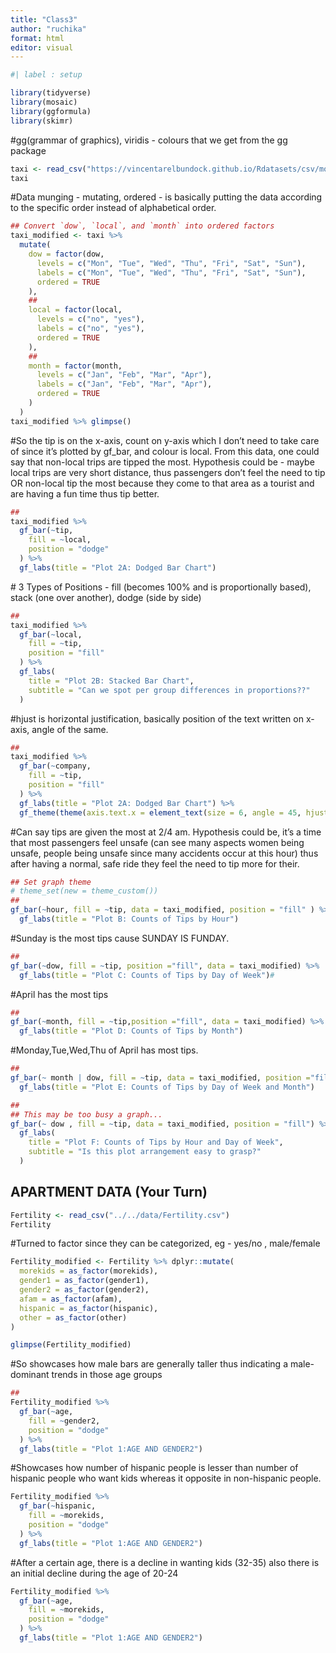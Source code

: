 ```yaml
---
title: "Class3"
author: "ruchika"
format: html
editor: visual
---
```


```r
#| label : setup

library(tidyverse)
library(mosaic)
library(ggformula)
library(skimr)
```

#gg(grammar of graphics), viridis - colours that we get from the gg package

```r
taxi <- read_csv("https://vincentarelbundock.github.io/Rdatasets/csv/modeldata/taxi.csv")
taxi
```

#Data munging - mutating, ordered - is basically putting the data according to the specific order instead of alphabetical order.

```r
## Convert `dow`, `local`, and `month` into ordered factors
taxi_modified <- taxi %>%
  mutate(
    dow = factor(dow,
      levels = c("Mon", "Tue", "Wed", "Thu", "Fri", "Sat", "Sun"),
      labels = c("Mon", "Tue", "Wed", "Thu", "Fri", "Sat", "Sun"),
      ordered = TRUE
    ),
    ##
    local = factor(local,
      levels = c("no", "yes"),
      labels = c("no", "yes"),
      ordered = TRUE
    ),
    ##
    month = factor(month,
      levels = c("Jan", "Feb", "Mar", "Apr"),
      labels = c("Jan", "Feb", "Mar", "Apr"),
      ordered = TRUE
    )
  )
taxi_modified %>% glimpse()
```

#So the tip is on the x-axis, count on y-axis which I don't need to take care of since it's plotted by gf_bar, and colour is local. From this data, one could say that non-local trips are tipped the most. Hypothesis could be - maybe local trips are very short distance, thus passengers don't feel the need to tip OR non-local tip the most because they come to that area as a tourist and are having a fun time thus tip better.

```r

##
taxi_modified %>%
  gf_bar(~tip,
    fill = ~local,
    position = "dodge"
  ) %>%
  gf_labs(title = "Plot 2A: Dodged Bar Chart")
```

\# 3 Types of Positions - fill (becomes 100% and is proportionally based), stack (one over another), dodge (side by side)

```r

##
taxi_modified %>%
  gf_bar(~local,
    fill = ~tip,
    position = "fill"
  ) %>%
  gf_labs(
    title = "Plot 2B: Stacked Bar Chart",
    subtitle = "Can we spot per group differences in proportions??"
  )
```

#hjust is horizontal justification, basically position of the text written on x-axis, angle of the same.

```r

##
taxi_modified %>%
  gf_bar(~company,
    fill = ~tip,
    position = "fill"
  ) %>%
  gf_labs(title = "Plot 2A: Dodged Bar Chart") %>%
  gf_theme(theme(axis.text.x = element_text(size = 6, angle = 45, hjust = 1)))
```

#Can say tips are given the most at 2/4 am. Hypothesis could be, it's a time that most passengers feel unsafe (can see many aspects women being unsafe, people being unsafe since many accidents occur at this hour) thus after having a normal, safe ride they feel the need to tip more for their.

```r
## Set graph theme
# theme_set(new = theme_custom())
##
gf_bar(~hour, fill = ~tip, data = taxi_modified, position = "fill" ) %>%
  gf_labs(title = "Plot B: Counts of Tips by Hour")
```

#Sunday is the most tips cause SUNDAY IS FUNDAY.

```r
##
gf_bar(~dow, fill = ~tip, position ="fill", data = taxi_modified) %>%
  gf_labs(title = "Plot C: Counts of Tips by Day of Week")#
```

#April has the most tips

```r
##
gf_bar(~month, fill = ~tip,position ="fill", data = taxi_modified) %>%
  gf_labs(title = "Plot D: Counts of Tips by Month")
```

#Monday,Tue,Wed,Thu of April has most tips.

```r
##
gf_bar(~ month | dow, fill = ~tip, data = taxi_modified, position ="fill") %>%
  gf_labs(title = "Plot E: Counts of Tips by Day of Week and Month")
```

```r
##
## This may be too busy a graph...
gf_bar(~ dow , fill = ~tip, data = taxi_modified, position = "fill") %>%
  gf_labs(
    title = "Plot F: Counts of Tips by Hour and Day of Week",
    subtitle = "Is this plot arrangement easy to grasp?"
  )
```

## APARTMENT DATA (Your Turn)

```r
Fertility <- read_csv("../../data/Fertility.csv")
Fertility
```

#Turned to factor since they can be categorized, eg - yes/no , male/female

```r
Fertility_modified <- Fertility %>% dplyr::mutate(
  morekids = as_factor(morekids),
  gender1 = as_factor(gender1),
  gender2 = as_factor(gender2),
  afam = as_factor(afam),
  hispanic = as_factor(hispanic),
  other = as_factor(other)
)

glimpse(Fertility_modified)
```

#So showcases how male bars are generally taller thus indicating a male-dominant trends in those age groups

```r
##
Fertility_modified %>%
  gf_bar(~age,
    fill = ~gender2,
    position = "dodge"
  ) %>%
  gf_labs(title = "Plot 1:AGE AND GENDER2")
```

#Showcases how number of hispanic people is lesser than number of hispanic people who want kids whereas it opposite in non-hispanic people.

```r
Fertility_modified %>%
  gf_bar(~hispanic,
    fill = ~morekids,
    position = "dodge"
  ) %>%
  gf_labs(title = "Plot 1:AGE AND GENDER2")
```

#After a certain age, there is a decline in wanting kids (32-35) also there is an initial decline during the age of 20-24

```r
Fertility_modified %>%
  gf_bar(~age,
    fill = ~morekids,
    position = "dodge"
  ) %>%
  gf_labs(title = "Plot 1:AGE AND GENDER2")
```
